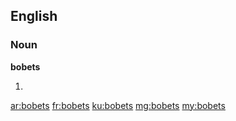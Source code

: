 ==English==

===Noun===
'''bobets'''

# {{plural of|bobet}}

[[ar:bobets]]
[[fr:bobets]]
[[ku:bobets]]
[[mg:bobets]]
[[my:bobets]]
